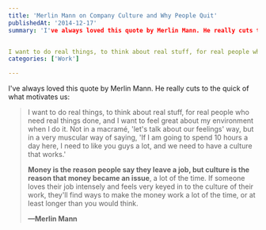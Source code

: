 ```yaml
---
title: 'Merlin Mann on Company Culture and Why People Quit'
publishedAt: '2014-12-17'
summary: 'I've always loved this quote by Merlin Mann. He really cuts to the quick of what motivates us: 


I want to do real things, to think about real stuff, for real people who need real things done, and I...'
categories: ['Work']

---
```


I've always loved this quote by Merlin Mann. He really cuts to the quick of what motivates us:

> I want to do real things, to think about real stuff, for real people who need real things done, and I want to feel great about my environment when I do it. Not in a macramé, 'let's talk about our feelings' way, but in a very muscular way of saying, 'If I am going to spend 10 hours a day here, I need to like you guys a lot, and we need to have a culture that works.'
> 
> **Money is the reason people say they leave a job, but culture is the reason that money became an issue**, a lot of the time. If someone loves their job intensely and feels very keyed in to the culture of their work, they'll find ways to make the money work a lot of the time, or at least longer than you would think.
> 
> **—Merlin Mann**

